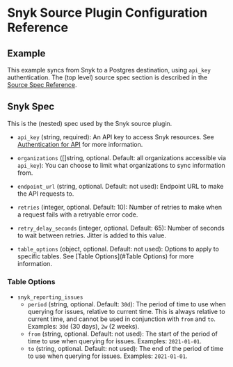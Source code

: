 # Snyk Source Plugin Configuration Reference

## Example

This example syncs from Snyk to a Postgres destination, using `api_key` authentication.
The (top level) source spec section is described in the [Source Spec Reference](/docs/reference/source-spec).


<Configuration />

## Snyk Spec

This is the (nested) spec used by the Snyk source plugin.

- `api_key` (string, required):
  An API key to access Snyk resources.
  See [Authentication for API](https://docs.snyk.io/snyk-api-info/authentication-for-api) for more information.

- `organizations`  ([]string, optional. Default: all organizations accessible via `api_key`):
  You can choose to limit what organizations to sync information from.

- `endpoint_url` (string, optional. Default: not used):
  Endpoint URL to make the API requests to.

- `retries` (integer, optional. Default: 10):
  Number of retries to make when a request fails with a retryable error code.

- `retry_delay_seconds` (integer, optional. Default: 65):
  Number of seconds to wait between retries. Jitter is added to this value.

- `table_options` (object, optional. Default: not used):
  Options to apply to specific tables. See [Table Options](#Table Options) for more information.

### Table Options

- `snyk_reporting_issues`
  - `period` (string, optional. Default: `30d`):
    The period of time to use when querying for issues, relative to current time. This is always relative to current time, and cannot be used in conjunction with `from` and `to`. Examples: `30d` (30 days), `2w` (2 weeks).
  - `from` (string, optional. Default: not used):
    The start of the period of time to use when querying for issues. Examples: `2021-01-01`.
   - `to` (string, optional. Default: not used):
    The end of the period of time to use when querying for issues. Examples: `2021-01-01`.